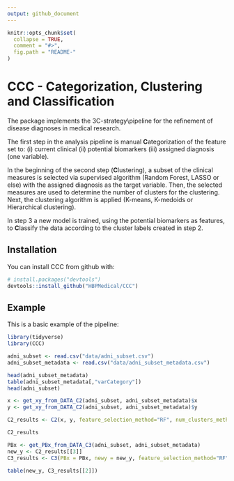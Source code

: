 ```yaml
---
output: github_document
---
```


```r
knitr::opts_chunk$set(
  collapse = TRUE,
  comment = "#>",
  fig.path = "README-"
)
```

# CCC - Categorization, Clustering and Classification

The package implements the 3C-strategy\\pipeline for the refinement of disease diagnoses in medical research.  

The first step in the analysis pipeline is manual **C**ategorization of the feature set to:
  (i) current clinical
  (ii) potential biomarkers
  (iii) assigned diagnosis (one variable).  

In the beginning of the second step (**C**lustering), a subset of the clinical measures is selected via supervised algorithm (Random Forest, LASSO or else) with the assigned diagnosis as the target variable. Then, the selected measures are used to determine the number of clusters for the clustering. Next, the clustering algorithm is applied (K-means, K-medoids or Hierarchical clustering).

In step 3 a new model is trained, using the potential biomarkers as features, to **C**lassify the data according to the cluster labels created in step 2.

## Installation

You can install CCC from github with:

```r
# install.packages("devtools")
devtools::install_github("HBPMedical/CCC")
```

## Example

This is a basic example of the pipeline:

```r
library(tidyverse)
library(CCC)

adni_subset <- read.csv("data/adni_subset.csv")
adni_subset_metadata <- read.csv("data/adni_subset_metadata.csv")

head(adni_subset_metadata) 
table(adni_subset_metadata[,"varCategory"])
head(adni_subset)

x <- get_xy_from_DATA_C2(adni_subset, adni_subset_metadata)$x
y <- get_xy_from_DATA_C2(adni_subset, adni_subset_metadata)$y

C2_results <- C2(x, y, feature_selection_method="RF", num_clusters_method="Manhattan", clustering_method="Manhattan", plot.num.clus=TRUE, plot.clustering=TRUE, k=6)

C2_results

PBx <- get_PBx_from_DATA_C3(adni_subset, adni_subset_metadata)
new_y <- C2_results[[3]]
C3_results <- C3(PBx = PBx, newy = new_y, feature_selection_method="RF", classification_method="RF") 

table(new_y, C3_results[[2]])
```
